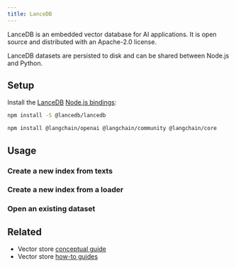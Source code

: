 ```yaml
---
title: LanceDB
---
```


LanceDB is an embedded vector database for AI applications. It is open source and distributed with an Apache-2.0 license.

LanceDB datasets are persisted to disk and can be shared between Node.js and Python.

## Setup

Install the [LanceDB](https://github.com/lancedb/lancedb) [Node.js bindings](https://www.npmjs.com/package/@lancedb/lancedb):

```bash npm
npm install -S @lancedb/lancedb
```
```bash npm
npm install @langchain/openai @langchain/community @langchain/core
```

## Usage

### Create a new index from texts


<Fromtexts />

### Create a new index from a loader


<Fromdocs />

### Open an existing dataset


<Load />

## Related

- Vector store [conceptual guide](/oss/concepts/#vectorstores)
- Vector store [how-to guides](/oss/how-to/#vectorstores)
